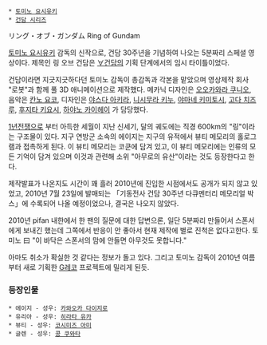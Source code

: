  * [[토미노 요시유키]]
 * [[건담 시리즈]]

リング・オブ・ガンダム
Ring of Gundam

[[토미노 요시유키]] 감독의 신작으로, 건담 30주년을 기념하여 나오는 5분짜리 스페셜 영상이다. 제목인 링 오브 건담은 [[∀건담]]의 기획 단계에서의 임시 타이틀이었다.

건담이라면 지긋지긋하다던 토미노 감독이 총감독과 각본을 맡았으며 영상제작 회사 "로봇"과 함께 풀 3D 애니메이션으로 제작했다. 메카닉 디자인은 [[오오카와라 쿠니오]], 음악은 [[칸노 요코]], 디자인은 [[야스다 아키라]], [[니시무라 키누]], [[야마네 키미토시]], [[고다 치즈루]], [[후지타 키요시]], [[하야노 카이헤이]] 가 담당했다.

[[1년전쟁]]으로 부터 아득한 세월이 지난 신세기, 달의 궤도에는 직경 600km의 "링"이라는 구조물이 있다. 지구 연방군 소속의 에이지는 지구의 유적에서 뷰티 메모리의 홀로그램과 접촉하게 된다. 이 뷰티 메모리는 코쿤에 담겨 있고, 이 뷰티 메모리에는 인류의 모든 기억이 담겨 있으며 이것과 관련해 소위 "아무로의 유산"이라는 것도 등장한다고 한다.

제작발표가 나온지도 시간이 꽤 흘러 2010년에 진입한 시점에서도 공개가 되지 않고 있었고, 2010년 7월 23일에 발매되는 「기동전사 건담 30주년 다큐멘터리 메모리얼 박스」에 수록되어 나올 예정이었으나, 결국은 나오지 않았다.

2010년 pifan 내한에서 한 팬의 질문에 대한 답변으론, 일단 5분짜리 만들어서 스폰서에게 보내긴 했는데 그쪽에서 반응이 안 좋아서 현재 제작에 별로 진척은 없다고한다. 토미노 曰 "이 바닥은 스폰서의 맘에 안들면 아무것도 못합니다."

아마도 취소가 확실한 것 같다는 정보가 돌고 있다. 그리고 토미노 감독이 2010년 여름부터 새로 기획한 [[G레코]] 프로젝트에 밀리게 된듯.

=== 등장인물 ===
 * 에이지 - 성우: [[카와오카 다이지로]]
 * 유리아 - 성우: [[히라타 유카]]
 * 뷰티 - 성우: [[코시미즈 아미]]
 * 글렌 - 성우: [[콩 쿠와타]]
